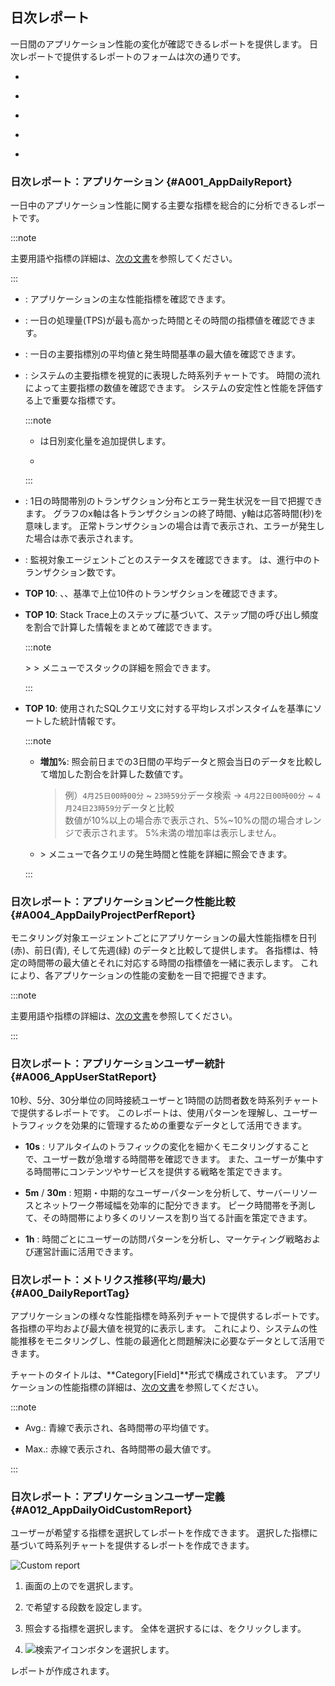 
## 日次レポート

一日間のアプリケーション性能の変化が確認できるレポートを提供します。 日次レポートで提供するレポートのフォームは次の通りです。

- [<Cmdname sid="A001_AppDailyReport" className="uitext" report/>](#A001_AppDailyReport)

- [<Cmdname sid="A004_AppDailyProjectPerfReport" className="uitext" report/>](#A004_AppDailyProjectPerfReport)

- [<Cmdname sid="A006_AppUserStatReport" className="uitext" report/>](#A006_AppUserStatReport)

- [<Cmdname sid="A00_DailyReportTag" className="uitext" report/>](#A00_DailyReportTag)

- [<Cmdname sid="A012_AppDailyOidCustomReport" className="uitext" report/>](#A012_AppDailyOidCustomReport)

### 日次レポート：アプリケーション {#A001_AppDailyReport}

一日中のアプリケーション性能に関する主要な指標を総合的に分析できるレポートです。

:::note

主要用語や指標の詳細は、[次の文書](#metricdesc)を参照してください。

:::

- <Cmdname sid="overview" className="b600" report />: アプリケーションの主な性能指標を確認できます。

- <Cmdname sid="peaktime_performance_summary" className="b600" report/>: 一日の処理量(TPS)が最も高かった時間とその時間の指標値を確認できます。

- <Cmdname sid="avg_max_by_metrics" className="b600" report/>: 一日の主要指標別の平均値と発生時間基準の最大値を確認できます。

- <Cmdname sid="performance_trend_chart" className="b600" report/>: システムの主要指標を視覚的に表現した時系列チャートです。 時間の流れによって主要指標の数値を確認できます。 システムの安定性と性能を評価する上で重要な指標です。

  :::note

  - <Cmdname sid="A100_AppWeeklyReport" className="b600" report/>は日別変化量を追加提供します。

  - <Csvdownload />

  :::

- <Cmdname sid="daily_hitmap" className="b600" report/>: 1日の時間帯別のトランザクション分布とエラー発生状況を一目で把握できます。 グラフのx軸は各トランザクションの終了時間、y軸は応答時間(秒)を意味します。 正常トランザクションの場合は<span class='ntrs'>青</span>で表示され、エラーが発生した場合は<span class='etrs'>赤</span>で表示されます。

  <ImgLang img='app_daily_report_03.png' desc='' />

- <Cmdname sid="application_summary" className="b600" report/>: 監視対象エージェントごとのステータスを確認できます。 <Cmdname sid="active_cnt" className="b600" report/>は、進行中のトランザクション数です。

- <Cmdname sid="transaction" className="b600" report/> **TOP 10**: <Cmdname sid="txcount" className="b600" report/>、<Cmdname sid="error_cnt" className="b600" report/>、<Cmdname sid="res_time_avg" className="b600" report/>基準で上位10件のトランザクションを確認できます。

- <Cmdname sid="top_stack" className="b600" report/> **TOP 10**: Stack Trace上のステップに基づいて、ステップ間の呼び出し頻度を割合で計算した情報をまとめて確認できます。

  :::note

  <Cmdname sid="side_analysis" className="uitext" /> &gt; <Cmdname sid="side_stack" className="uitext" /> &gt; <Cmdname sid="topstack" className="uitext" />メニューでスタックの詳細を照会できます。

  :::

- <Cmdname sid="sql_res_time" className="b600" report/> **TOP 10**: 使用されたSQLクエリ文に対する平均レスポンスタイムを基準にソートした統計情報です。

  :::note

  - **増加%**: 照会前日までの3日間の平均データと照会当日のデータを比較して増加した割合を計算した数値です。

    > 例）`4月25日00時00分` \~ `23時59分`データ検索 → `4月22日00時00分` \~ `4月24日23時59分`データと比較\
    > 数値が10%以上の場合<span class='ov10'>赤</span>で表示され、5%\~10%の間の場合<span class='ov5ud10'>オレンジ</span>で表示されます。 5%未満の増加率は表示しません。

  - <Cmdname sid="side_statistics" className="uitext" /> &gt; <Cmdname sid="side_statSql" className="uitext" />メニューで各クエリの発生時間と性能を詳細に照会できます。

  :::

### 日次レポート：アプリケーションピーク性能比較 {#A004_AppDailyProjectPerfReport}

モニタリング対象エージェントごとにアプリケーションの最大性能指標を日刊(<span class="vslow">赤</span>)、前日(<span class="normal">青</span>), そして先週(<span class="snormal">緑</span>) のデータと比較して提供します。 各指標は、特定の時間帯の最大値とそれに対応する時間の指標値を一緒に表示します。 これにより、各アプリケーションの性能の変動を一目で把握できます。

:::note

主要用語や指標の詳細は、[次の文書](#metricdesc)を参照してください。

:::

### 日次レポート：アプリケーションユーザー統計 {#A006_AppUserStatReport}

10秒、5分、30分単位の同時接続ユーザーと1時間の訪問者数を時系列チャートで提供するレポートです。 このレポートは、使用パターンを理解し、ユーザートラフィックを効果的に管理するための重要なデータとして活用できます。

- **10s** <Cmdname sid="realtime_user" className="b600" report/>: リアルタイムのトラフィックの変化を細かくモニタリングすることで、ユーザー数が急増する時間帯を確認できます。 また、ユーザーが集中する時間帯にコンテンツやサービスを提供する戦略を策定できます。

- **5m** / **30m** <Cmdname sid="realtime_user" className="b600" report/>: 短期・中期的なユーザーパターンを分析して、サーバーリソースとネットワーク帯域幅を効率的に配分できます。 ピーク時間帯を予測して、その時間帯により多くのリソースを割り当てる計画を策定できます。

- **1h** <Cmdname sid="visitor" className="b600" report/>: 時間ごとにユーザーの訪問パターンを分析し、マーケティング戦略および運営計画に活用できます。

### 日次レポート：メトリクス推移(平均/最大) {#A00_DailyReportTag}

アプリケーションの様々な性能指標を時系列チャートで提供するレポートです。 各指標の平均および最大値を視覚的に表示します。 これにより、システムの性能推移をモニタリングし、性能の最適化と問題解決に必要なデータとして活用できます。

チャートのタイトルは、**Category[Field]**形式で構成されています。 アプリケーションの性能指標の詳細は、[次の文書](metrics-app)を参照してください。

:::note

- <UI>Avg.</UI>: <span class="normal">青</span>線で表示され、各時間帯の平均値です。

- <UI>Max.</UI>: <span class="vslow">赤</span>線で表示され、各時間帯の最大値です。

:::

### 日次レポート：アプリケーションユーザー定義 {#A012_AppDailyOidCustomReport}

ユーザーが希望する指標を選択してレポートを作成できます。 選択した指標に基づいて時系列チャートを提供するレポートを作成できます。

![Custom report](/img/apm-custom-report.png)

1. 画面の上の<Cmdname sid="report" className="uitext" />で<Cmdname sid="A012_AppDailyOidCustomReport" className="uitext" report />を選択します。

2. <Cmdname sid="layout_setting" className="uitext" />で希望する段数を設定します。

3. 照会する指標を選択します。 全体を選択するには、<Cmdname sid="select_all" className="uitext" />をクリックします。

4. ![検索アイコン](/img/ico-btn-search.png)ボタンを選択します。

レポートが作成されます。

